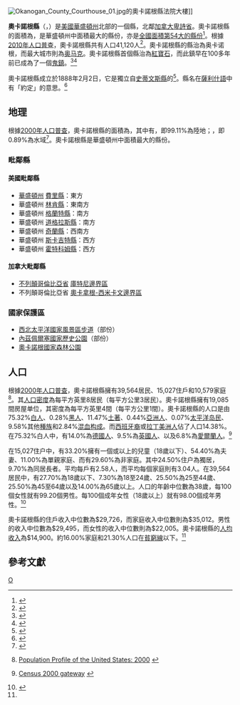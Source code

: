 {{noteTA
|1=zh-hant:奧卡諾根;zh-hans:奥卡诺根;zh-tw:奧卡諾干;
}}
<!--[[File:Map_of_Washington_highlighting_Okanogan_County.svg|right]]-->
{{Infobox U.S. County|
 county  = 奧卡諾根縣 |
 state = 華盛頓州 |
 en county  = Okanogan County|
 en state = Washington |
 map size = 225|
 founded =  |
 seat = [[奥卡诺根_(华盛顿州)|奧卡諾根]] | 
 largest city wl = 奥马克|
 area = {{convert|5315|sqmi|km2}} |
 area land = {{convert|5268|sqmi|km2}} |
 area water ={{convert|47|sqmi|km2}}|
 area percentage = 0.89% |
 census yr = 2000|
 pop = 39,564 |
 density = 3|
 web = okanogancounty.org |
|}}
[[File:Okanogan_County_Courthouse_01.jpg|thumb]]的奧卡諾根縣法院大樓]]

'''奧卡諾根縣'''（{{lang en|Okanogan County}}，{{IPAc-en|icon|ˌ|oʊ|k|ə|ˈ|n|ɒ|ɡ|ən}}）是[[美國|美國]][[華盛頓州|華盛頓州]]北部的一個縣，北鄰[[加拿大|加拿大]][[卑詩省|卑詩省]]。奧卡諾根縣的面積為{{convert|5315|sqmi|km2}}，是華盛頓州中面積最大的縣份，亦是[[美國面積最大縣份列表|全國面積第54大的縣份]]<ref name=wilma>{{cite web|last=Wilma|first=David|title=Okanogan County — Thumbnail History|url=http://www.historylink.org/essays/output.cfm?file_id=7608|date=2006年1月21日|publisher=[[HistoryLink.org|HistoryLink.org]]|access-date=2013年2月1日|archive-date=2007年10月27日|archive-url=https://web.archive.org/web/20071027055747/http://www.historylink.org/essays/output.cfm?file_id=7608|dead-url=no}}</ref>。根據[[美國2010年人口普查|2010年人口普查]]，奧卡諾根縣共有人口41,120人<ref>{{cite web|last=United States Census Bureau|title=2010 Census Data|url=http://2010.census.gov/2010census/data/|publisher=United States Census Bureau|accessdate=7 May 2012|archive-date=2011-07-06|archive-url=https://web.archive.org/web/20110706203009/http://2010.census.gov/2010census/data/|dead-url=no}}</ref>。奧卡諾根縣的縣治為奥卡诺根，而最大城市則為[[奥马克_(华盛顿州)|奥马克]]。奧卡諾根縣首個縣治為[[紅寶石_(華盛頓州)|紅寶石]]，而此鎮早在100多年前已成為了一個[[鬼鎮|鬼鎮]]。<ref>{{citation 
| author = N.L. Barlee 
| title = Gold Creeks and Ghost Towns of Northeastern Washington. Hancock House Publishers.
| year = 2004 |isbn=0-88839-452-7 }}</ref><ref name=WayneMoen>{{cite web|url=http://www.dnr.wa.gov/Publications/ger_ic49_conconully_mining_dist.pdf|title=Conconully Mining District of Okanogan County, Washington|format=pdf|publisher=Washington State Department of Natural Resources|author=Wayne S. Moen|accessdate=2012-04-20|archive-date=2020-10-27|archive-url=https://web.archive.org/web/20201027234722/https://dnr.wa.gov/publications/ger_ic49_conconully_mining_dist.pdf|dead-url=no}}</ref>

奧卡諾根縣成立於1888年2月2日，它是獨立自[[史蒂文斯縣_(華盛頓州)|史蒂文斯縣]]的<ref name=archives>{{cite web| title=Washington State Archives – Central Regional Branch: Guide to Holdings: Okanogan County| url=http://www.cwu.edu/~archives/okn.htm#32400000| accessdate=2007-12-31| archive-date=2008-10-14| archive-url=https://web.archive.org/web/20081014023840/http://www.cwu.edu/~archives/okn.htm#32400000| dead-url=no}}</ref>。縣名在[[薩利什語|薩利什語]]中有「約定」的意思。<ref name="Bright2004">{{cite book|last=Bright|first=William|authorlink=William Bright|title=Native American placenames of the United States|url=http://books.google.com/books?id=5XfxzCm1qa4C&pg=PA346|accessdate=16 September 2011|year=2004|publisher=University of Oklahoma Press|isbn=978-0-8061-3598-4|page=346}}</ref>

==地理==
根據[[美國2000年人口普查|2000年人口普查]]，奧卡諾根縣的面積為{{convert|5315|sqmi|km2}}，其中有{{convert|5268|sqmi|km2}}，即99.11%為陸地；{{convert|47|sqmi|km2}}，即0.89%為水域<ref>{{cite web
  |url=http://www.census.gov/tiger/tms/gazetteer/county2k.txt
  |title=Census 2000 U.S. Gazetteer Files: Counties
  |publisher=United States Census
  |accessdate=2011-02-13
  |archive-url=https://www.webcitation.org/68EB8WXmf?url=http://www.census.gov/tiger/tms/gazetteer/county2k.txt
  |archive-date=2012-06-06
  |dead-url=yes
  }}</ref>。奧卡諾根縣是華盛頓州中面積最大的縣份。

=== 毗鄰縣 ===
==== 美國毗鄰縣 ====
*[[華盛頓州|華盛頓州]] [[費里縣_(華盛頓州)|費里縣]]：東方
*華盛頓州 [[林肯縣_(華盛頓州)|林肯縣]]：東南方
*華盛頓州 [[格蘭特縣_(華盛頓州)|格蘭特縣]]：南方
*華盛頓州 [[道格拉斯縣_(華盛頓州)|道格拉斯縣]]：南方
*華盛頓州 [[奇蘭縣_(華盛頓州)|奇蘭縣]]：西南方
*華盛頓州 [[斯卡吉特縣_(華盛頓州)|斯卡吉特縣]]：西方
*華盛頓州 [[霍特科姆縣_(華盛頓州)|霍特科姆縣]]：西方

==== 加拿大毗鄰縣 ====

*[[不列顛哥倫比亞省|不列顛哥倫比亞省]] [[庫特尼邊界區|庫特尼邊界區]]
*不列顛哥倫比亞省 [[奧卡拿根-西米卡文邊界區|奧卡拿根-西米卡文邊界區]]

===國家保護區===
* [[西北太平洋國家風景區步道|西北太平洋國家風景區步道]]（部份）
* [[內茲佩爾塞國家歷史公園|內茲佩爾塞國家歷史公園]]（部份）
* [[奧卡諾根國家森林公園|奧卡諾根國家森林公園]]

==人口==
{{USCensusPop
|1890= 1467
|1900= 4689
|1910= 12887
|1920= 17094
|1930= 18519
|1940= 24546
|1950= 29131
|1960= 25520
|1970= 25867
|1980= 30639
|1990= 33350
|2000= 39564
|2010= 41120
|estimate= 41411
|estyear= 2011
|footnote=<center>[http://www.census.gov/prod/www/abs/decennial/ U.S. Decennial Census]<br>[http://www.census.gov/popest/data/counties/totals/2011/tables/CO-EST2011-01-53.csv 2011 estimate]</center>
}}

根據[[2000年美國人口普查|2000年人口普查]]{{GR|2}}，奧卡諾根縣擁有39,564居民、15,027住戶和10,579家庭<ref>{{en}}[http://www.census.gov/population/www/pop-profile/profile2000.html Population Profile of the United States: 2000] {{Wayback|url=http://www.census.gov/population/www/pop-profile/profile2000.html |date=20040113065424 }}</ref>。其[[人口密度|人口密度]]為每平方英里8居民（每平方公里3居民）。奧卡諾根縣擁有19,085間房屋单位，其密度為每平方英里4間（每平方公里1間）。奧卡諾根縣的人口是由75.32%[[歐裔美國人|白人]]、0.28%[[非裔美國人|黑人]]、11.47%[[美國土著|土著]]、0.44%[[亞裔美國人|亞洲人]]、0.07%[[太平洋岛民|太平洋岛民]]、9.58%其他[[種族|種族]]和2.84%[[混血|混血]][[种族构成|构成]]。而[[西班牙裔美国人|西班牙裔]]或[[拉丁美洲人|拉丁美洲人]]佔了人口14.38%。在75.32%白人中，有14.0%為[[德國人|德國人]]、9.5%為[[英國人|英國人]]、以及6.8%為[[愛爾蘭人|愛爾蘭人]]。<ref>{{en}}[http://www.census.gov/main/www/cen2000.html Census 2000 gateway] {{Wayback|url=http://www.census.gov/main/www/cen2000.html |date=20190331194847 }}</ref>

在15,027住户中，有33.20%擁有一個或以上的兒童（18歲以下）、54.40%為夫妻、11.00%為單親家庭、而有29.60%為非家庭。其中24.50%住户為獨居，9.70%為同居長者。平均每戶有2.58人，而平均每個家庭則有3.04人。在39,564居民中，有27.70%為18歲以下、7.30%為18至24歲、25.50%為25至44歲、25.50%為45至64歲以及14.00%為65歲以上。人口的年齡中位數為38歲，每100個女性就有99.20個男性。每100個成年女性（18歲以上）就有98.00個成年男性。<ref name="Census">{{cite web |url=http://2010.census.gov/2010census/data/apportionment-pop-text.php |title=Resident Population Data: Population Change |date=2010-12-23 |publisher=[[United_States_Census_Bureau|United States Census Bureau]] |accessdate=2010-12-23 |archiveurl=https://web.archive.org/web/20101225031104/http://2010.census.gov/2010census/data/apportionment-pop-text.php |archivedate=2010-12-25 |deadurl=no }}</ref>

奧卡諾根縣的住戶收入中位數為$29,726，而家庭收入中位數則為$35,012。男性的收入中位數為$29,495，而女性的收入中位數則為$22,005。奧卡諾根縣的[[人均收入|人均收入]]為$14,900。約16.00%家庭和21.30%人口在[[貧窮線|貧窮線]]以下。<ref name="Census"/>

==參考文獻==
{{reflist}}

{{Washington}}

[[Category:华盛顿州行政区划|O]]